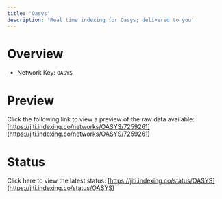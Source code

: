 ```yaml
---
title: 'Oasys'
description: 'Real time indexing for Oasys; delivered to you'
---
```


# Overview
- Network Key: `OASYS`

# Preview
Click the following link to view a preview of the raw data available: [https://jiti.indexing.co/networks/OASYS/7259261](https://jiti.indexing.co/networks/OASYS/7259261)

# Status
Click here to view the latest status: [https://jiti.indexing.co/status/OASYS](https://jiti.indexing.co/status/OASYS)
